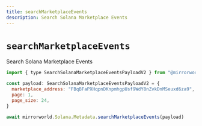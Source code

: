 ```yaml
---
title: searchMarketplaceEvents
description: Search Solana Marketplace Events
---
```


# `searchMarketplaceEvents`

Search Solana Marketplace Events

```js
import { type SearchSolanaMarketplaceEventsPayloadV2 } from "@mirrorworld/web3.js"

const payload: SearchSolanaMarketplaceEventsPayloadV2 = {
  marketplace_address: "FBqBFaPXHqpnDKnpmhgpUsf9WdY8nZvkDnMSeuxd6za9",
  page: 1,
  page_size: 24,
}

await mirrorworld.Solana.Metadata.searchMarketplaceEvents(payload)
```
